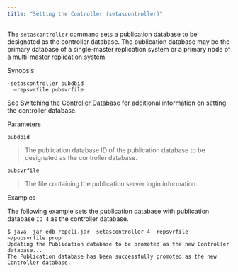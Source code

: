 ```yaml
---
title: "Setting the Controller (setascontroller)"
---
```


<div id="set_controller" class="registered_link"></div>

The `setascontroller` command sets a publication database to be designated as the controller database. The publication database may be the primary database of a single-master replication system or a primary node of a multi-master replication system.

Synopsis

```text
-setascontroller pubdbid
  –repsvrfile pubsvrfile
```

See [Switching the Controller Database](../../07_common_operations/07_switching_controller_db/#switching_controller_db) for additional information on setting the controller database.

Parameters

`pubdbid`

> The publication database ID of the publication database to be designated as the controller database.

`pubsvrfile`

> The file containing the publication server login information.

Examples

The following example sets the publication database with publication database `ID 4` as the controller database.

```text
$ java -jar edb-repcli.jar -setascontroller 4 -repsvrfile ~/pubsvrfile.prop
Updating the Publication database to be promoted as the new Controller database...
The Publication database has been successfully promoted as the new Controller database.
```

